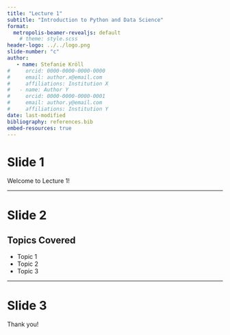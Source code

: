 ```yaml
---
title: "Lecture 1"
subtitle: "Introduction to Python and Data Science"
format: 
  metropolis-beamer-revealjs: default
    # theme: style.scss
header-logo: ../../logo.png
slide-number: "c"
author:
   - name: Stefanie Kröll
#     orcid: 0000-0000-0000-0000
#     email: author.x@email.com
#     affiliations: Institution X
#   - name: Author Y
#     orcid: 0000-0000-0000-0001
#     email: author.y@email.com
#     affiliations: Institution Y
date: last-modified
bibliography: references.bib
embed-resources: true
---
```


# Slide 1

Welcome to Lecture 1!

---

# Slide 2

## Topics Covered

- Topic 1
- Topic 2
- Topic 3

---

# Slide 3

Thank you!